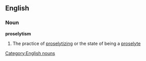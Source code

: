 ==English==
===Noun===
'''proselytism'''
#The practice of [[proselytizing]] or the state of being a [[proselyte]]
[[Category:English nouns]]